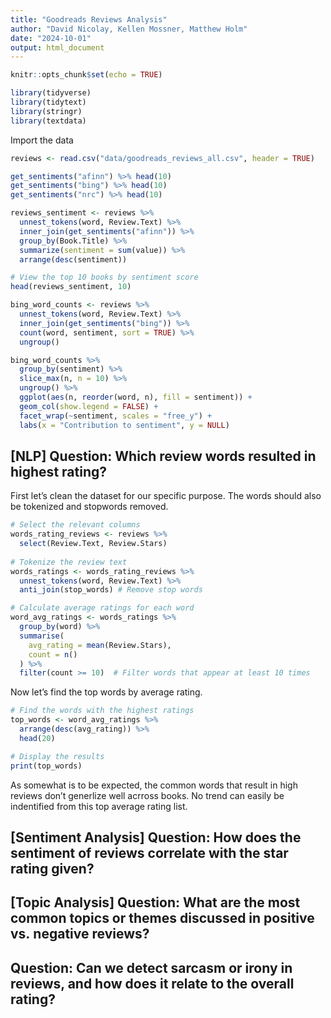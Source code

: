 ```yaml
---
title: "Goodreads Reviews Analysis"
author: "David Nicolay, Kellen Mossner, Matthew Holm"
date: "2024-10-01"
output: html_document
---
```


```r
knitr::opts_chunk$set(echo = TRUE)
```

```r
library(tidyverse)
library(tidytext)
library(stringr)
library(textdata)
```

Import the data
```r
reviews <- read.csv("data/goodreads_reviews_all.csv", header = TRUE)
```

```r
get_sentiments("afinn") %>% head(10)
get_sentiments("bing") %>% head(10)
get_sentiments("nrc") %>% head(10)
```


```r
reviews_sentiment <- reviews %>%
  unnest_tokens(word, Review.Text) %>%
  inner_join(get_sentiments("afinn")) %>%
  group_by(Book.Title) %>%
  summarize(sentiment = sum(value)) %>%
  arrange(desc(sentiment))

# View the top 10 books by sentiment score
head(reviews_sentiment, 10)
```


```r
bing_word_counts <- reviews %>%
  unnest_tokens(word, Review.Text) %>%
  inner_join(get_sentiments("bing")) %>%
  count(word, sentiment, sort = TRUE) %>%
  ungroup()

bing_word_counts %>%
  group_by(sentiment) %>%
  slice_max(n, n = 10) %>%
  ungroup() %>%
  ggplot(aes(n, reorder(word, n), fill = sentiment)) +
  geom_col(show.legend = FALSE) +
  facet_wrap(~sentiment, scales = "free_y") +
  labs(x = "Contribution to sentiment", y = NULL)
```

## [NLP] Question: Which review words resulted in highest rating?
First let's clean the dataset for our specific purpose. The words should also be tokenized and stopwords removed.

```r
# Select the relevant columns
words_rating_reviews <- reviews %>% 
  select(Review.Text, Review.Stars)
  
# Tokenize the review text
words_ratings <- words_rating_reviews %>%
  unnest_tokens(word, Review.Text) %>%
  anti_join(stop_words) # Remove stop words
```

```r
# Calculate average ratings for each word
word_avg_ratings <- words_ratings %>%
  group_by(word) %>%
  summarise(
    avg_rating = mean(Review.Stars),
    count = n()
  ) %>%
  filter(count >= 10)  # Filter words that appear at least 10 times
```


Now let's find the top words by average rating.
```r
# Find the words with the highest ratings
top_words <- word_avg_ratings %>%
  arrange(desc(avg_rating)) %>%
  head(20)

# Display the results
print(top_words)
```

As somewhat is to be expected, the common words that result in high reviews don't generlize well acrross books. No trend can easily be indentified from this top average rating list.






## [Sentiment Analysis] Question: How does the sentiment of reviews correlate with the star rating given?

## [Topic Analysis] Question: What are the most common topics or themes discussed in positive vs. negative reviews?

## Question: Can we detect sarcasm or irony in reviews, and how does it relate to the overall rating?